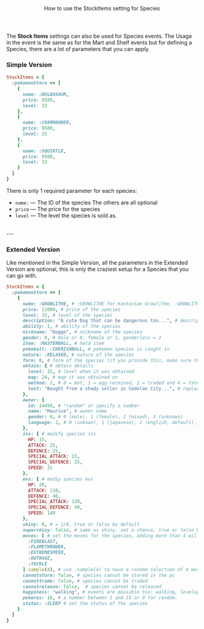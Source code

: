 <Header title="Stock Items for Species">
  How to use the StockItems setting for Species
</Header>

The **Stock Items** settings can also be used for Species events. The Usage in the event is the same as for the Mart and Shelf events but for defining a Species, there are a lot of parameters that you can apply.
<br/>
### Simple Version 

```ruby 
StockItems = {
  :pokemonStore => [
    {
      name: :BULBASAUR, 
      price: 9500,
      level: 15
    },
    {
      name: :CHARMANDER,
      price: 9500,
      level: 15
    },
    {
      name: :SQUIRTLE,
      price: 9500,
      level: 15
    }
  ]
}
```
There is only 1 required parameter for each species:
- `name:` — The ID of the species 
The others are all optional
- `price` — The price for the species 
- `level` — The level the species is sold as.
<br/>
---

### Extended Version
Like mentioned in the Simple Version, all the parameters in the Extended Version are optional, this is only the craziest setup for a Species that you can go with.

```ruby 
StockItems = {
  :pokemonStore => [
    {
      name: :GROWLITHE, # :GROWLITHE for Kantonian Growlithe, :GROWLITHE_1 for Hisuian Growlithe
      price: 11000, # price of the species
      level: 25, # level of the species 
      description: "A cute Dog that can be dangerous too...", # description to show in the Mart UI.
      ability: 1, # ability of the species 
      nickname: "Doggo", # nickname of the species 
      gender: 0, # male or 0, female or 1, genderless = 2
      item: :MASTERBALL, # held item
      pokeball: :CHERISHBALL, # pokemon species is caught in 
      nature: :RELAXED, # nature of the species 
      form: 0, # form of the species (if you provide this, make sure the name parameter matches)
      obtain: { # obtain details
        level: 15, # level when it was obtained
        map: 24, # map it was obtained on
        method: 2, # 0 = met, 1 = egg received, 2 = traded and 4 = fateful encounter
        text: "Bought from a shady seller in Cedolan City...", # replaces obtain map with text.
      },
      owner: {
        id: 14458, # "random" or specify a number
        name: "Maurice", # owner name
        gender: 0, # 0 (male), 1 (female), 2 (mixed), 3 (unknown)
        language: 2, # 0 (unkown), 1 (japanese), 2 (english, default), 3 (french), 4 (italian), 5 (german), 7 (spanish), 8 (korean)
      },
      ivs: { # modify species ivs
        HP: 15,
        ATTACK: 25,
        DEFENCE: 25,
        SPECIAL_ATTACK: 15,
        SPECIAL_DEFENCE: 25,
        SPEED: 31 
      },
      evs: { # modiy species evs
        HP: 20,
        ATTACK: 110,
        DEFENCE: 40,
        SPECIAL_ATTACK: 120,
        SPECIAL_DEFENCE: 40,
        SPEED: 140
      },
      shiny: 8, # = 1/8, true or false by default 
      supershiny: false, # same as shiny, set a chance, true or false by default
      moves: [ # set the moves for the species, adding more than 4 will make the first one get replaced by the 5th.
        :FIREBLAST,
        :FLAMETHROWER,
        :EXTREMESPEED,
        :OUTRAGE,
        :TACKLE
      ].sample(4), # use .sample(4) to have a random selection of 4 moves if you added more than 4 moves
      cannotstore: false, # species cannot be stored in the pc
      cannottrade: false, # species cannot be traded
      cannotrelease: false,  # species cannot be released
      happiness: "walking", # events are possible too: walking, levelup, groom, evberry, vitamin, wing, machine, battleitem, faint, faintbad, powder, energyroot, revivalherb
      pokerus: 16, # a number between 1 and 15 or 0 for random.
      status: :SLEEP # set the status of the species
    }
  ]
}
```